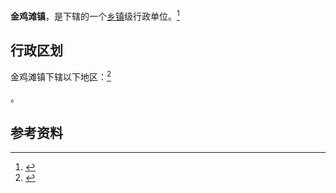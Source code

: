 {{中国乡级行政区|61/08/02/107/000}}

'''金鸡滩镇'''，是{{PRC admin/fullname|61/08/02/107/000|3}}下辖的一个[[乡镇|乡镇]]级行政单位。<ref>{{PRC admin/ref sgc|{{PRC admin/parent|61/08/02/107/000}}}}</ref>

== 行政区划 ==

金鸡滩镇下辖以下地区：<ref>{{PRC admin/ref sgc|61/08/02/107/000}}</ref>

{{PRC admin/children|61/08/02/107/000}}。

== 参考资料 ==

{{reflist}}

{{行政区划小作品}}
{{PRC admin/navcat|61/08/02/107/000}}